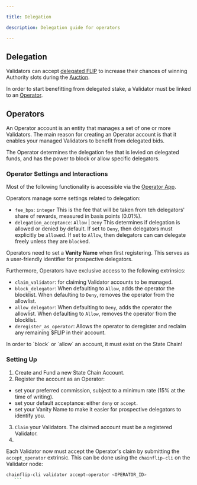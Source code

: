 ```yaml
---

title: Delegation

description: Delegation guide for operators

---
```



## Delegation

Validators can accept [delegated FLIP](/protocol/delegation) to increase their chances of winning Authority slots during the [Auction](/validators/validator-auctions-bonds-and-rewards).

In order to start benefitting from delegated stake, a Validator must be linked to an [Operator](#operators).


## Operators

An Operator account is an entity that manages a set of one or more Validators. The main reason for creating an Operator account is that it enables your managed Validators to benefit from delegated bids.

The Operator determines the delegation fee that is levied on delegated funds, and has the power to block or allow specific delegators.

### Operator Settings and Interactions

Most of the following functionality is accessible via the [Operator App](https://auctions.perseverance.chainflip.io/operators).

Operators manage some settings related to delegation:

- `fee_bps`: `integer`
This is the fee that will be taken from teh delegators' share of rewards, measured in basis points (0.01%).
- `delegation_acceptance`: `Allow` | `Deny`
This determines if delegation is allowed or denied by default. If set to `Deny`, then delegators must explicitly be `allow`ed. If set to `Allow`, then delegators can can delegate freely unless they are `block`ed.

Operators need to set a **Vanity Name** when first registering. This serves as a user-friendly identifier for prospective delegators.

Furthermore, Operators have exclusive access to the following extrinsics:

- `claim_validator`: for claiming Validator accounts to be managed.
- `block_delegator`:
When defaulting to `Allow`, adds the operator the blocklist.
When defaulting to `Deny`, removes the operator from the allowlist.
- `allow_delegator`:
When defaulting to `Deny`, adds the operator the allowlist.
When defaulting to `Allow`, removes the operator from the blocklist.
- `deregister_as_operator`: Allows the operator to deregister and reclaim any remaining $FLIP in their account.

<Callout type="info">
    In order to `block` or `allow` an account, it must exist on the State Chain!
</Callout>

### Setting Up

1. Create and Fund a new State Chain Account.
2. Register the account as an Operator:
 - set your preferred commission, subject to a minimum rate (15% at the time of writing).
 - set your default acceptance: either `deny` or `accept`.
 - set your Vanity Name to make it easier for prospective delegators to identify you.
3. `Claim` your Validators. The claimed account must be a registered Validator.
4.
Each Validator now must accept the Operator's claim by submitting the `accept_operator` extrinsic. This can be done using the `chainflip-cli` on the Validator node:

 ```sh
 chainflip-cli validator accept-operator <OPERATOR_ID>
    ```

